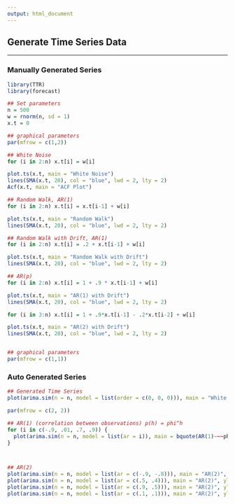 ```yaml
---
output: html_document
---
```


## **Generate Time Series Data**

---

### **Manually Generated Series**

```r

library(TTR)
library(forecast)

## Set parameters
n = 500
w = rnorm(n, sd = 1)
x.t = 0

## graphical parameters
par(mfrow = c(1,2))

## White Noise
for (i in 2:n) x.t[i] = w[i]

plot.ts(x.t, main = "White Noise")
lines(SMA(x.t, 20), col = "blue", lwd = 2, lty = 2)
Acf(x.t, main = "ACF Plot")

## Random Walk, AR(1)
for (i in 2:n) x.t[i] = x.t[i-1] + w[i]

plot.ts(x.t, main = "Random Walk")
lines(SMA(x.t, 20), col = "blue", lwd = 2, lty = 2)

## Random Walk with Drift, AR(1)
for (i in 2:n) x.t[i] = .2 + x.t[i-1] + w[i]

plot.ts(x.t, main = "Random Walk with Drift")
lines(SMA(x.t, 20), col = "blue", lwd = 2, lty = 2)

## AR(p)
for (i in 2:n) x.t[i] = 1 + .9 * x.t[i-1] + w[i]

plot.ts(x.t, main = "AR(1) with Drift")
lines(SMA(x.t, 20), col = "blue", lwd = 2, lty = 2)

for (i in 3:n) x.t[i] = 1 + .9*x.t[i-1] - .2*x.t[i-2] + w[i]

plot.ts(x.t, main = "AR(2) with Drift")
lines(SMA(x.t, 20), col = "blue", lwd = 2, lty = 2)


## graphical parameters
par(mfrow = c(1,1))


```


### **Auto Generated Series**

```r

## Generated Time Series
plot(arima.sim(n = n, model = list(order = c(0, 0, 0))), main = "White Noise", ylab = "")

par(mfrow = c(2, 2))

## AR(1) (correlation between observations) p(h) = phi^h
for (i in c(-.9, .01, .7, .9)) {
  plot(arima.sim(n = n, model = list(ar = i)), main = bquote(AR(1)~~~phi==.(i)), ylab = "")
}



## AR(2)
plot(arima.sim(n = n, model = list(ar = c(-.9, -.8))), main = "AR(2)", ylab = "")
plot(arima.sim(n = n, model = list(ar = c(.5, .4))), main = "AR(2)", ylab = "")
plot(arima.sim(n = n, model = list(ar = c(.9, .5))), main = "AR(2)", ylab = "")
plot(arima.sim(n = n, model = list(ar = c(.1, .1))), main = "AR(2)", ylab = "")


```